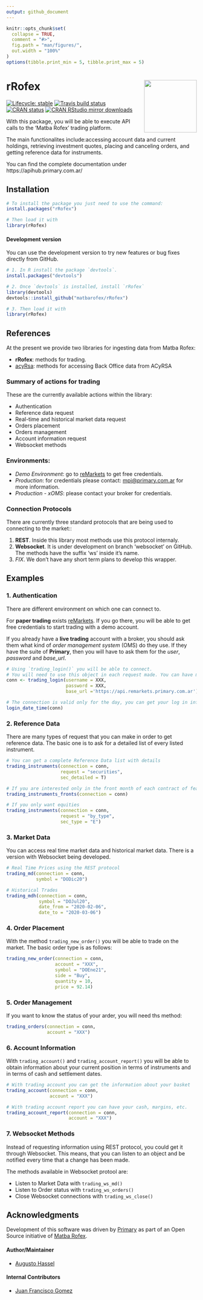 ```yaml
---
output: github_document
---
```


<!-- README.md is generated from README.Rmd. Please edit that file -->

```r
knitr::opts_chunk$set(
  collapse = TRUE,
  comment = "#>",
  fig.path = "man/figures/",
  out.width = "100%"
)
options(tibble.print_min = 5, tibble.print_max = 5)
```

# rRofex <img src='man/figures/logo.png' align="right" height="139"/>

<!-- badges: start -->
[![Lifecycle: stable](https://img.shields.io/badge/lifecycle-stable-brightgreen.svg)](https://www.tidyverse.org/lifecycle/#stable)
[![Travis build status](https://travis-ci.com/matbarofex/rRofex.svg?branch=master)](https://travis-ci.com/matbarofex/rRofex)
[![CRAN status](https://www.r-pkg.org/badges/version/rRofex)](https://CRAN.R-project.org/package=rRofex)
[![CRAN RStudio mirror downloads](https://cranlogs.r-pkg.org/badges/grand-total/rRofex?color=orange)](https://cran.r-project.org/package=rRofex)
<!-- badges: end -->

With this package, you will be able to execute API calls to the 'Matba Rofex' trading platform. 

The main functionalites include:accessing account data and current holdings, retrieving investment quotes, placing and canceling orders, and getting reference data for instruments.

You can find the complete documentation under https://apihub.primary.com.ar/

## Installation

```r
# To install the package you just need to use the command:
install.packages("rRofex")

# Then load it with
library(rRofex)
```

#### Development version

You can use the development version to try new features or bug fixes directly from GitHub.

```r
# 1. In R install the package `devtools`.
install.packages("devtools")

# 2. Once `devtools` is installed, install `rRofex`
library(devtools)
devtools::install_github("matbarofex/rRofex")

# 3. Then load it with
library(rRofex)
```

## References

At the present we provide two libraries for ingesting data from Matba Rofex:

- **rRofex**: methods for trading. 
- [acyRsa](https://github.com/matbarofex/acyrsa): methods for accessing Back Office data from ACyRSA


### Summary of actions for trading

These are the currently available actions within the library:

- Authentication 
- Reference data request
- Real-time and historical market data request
- Orders placement
- Orders management
- Account information request
- Websocket methods

### Environments:

- *Demo Environment*: go to [reMarkets](https://remarkets.primary.ventures/) to get free credentials. 
- *Production*: for credentials please contact: <mpi@primary.com.ar> for more information. 
- *Production - xOMS*: please contact your broker for credentials.

### Connection Protocols

There are currently three standard protocols that are being used to connecting to the market::

1. **REST**. Inside this library most methods use this protocol internaly. 
2. **Websocket**. It is under development on branch 'websocket' on GitHub. The methods have the suffix 'ws' inside it's name.
3. *FIX*. We don't have any short term plans to develop this wrapper.

## Examples

### 1. Authentication

There are different environment on which one can connect to. 

For **paper trading** exists [reMarkets](https://remarkets.primary.ventures/). If you go there, you will be able to get free credentials to start trading with a demo account.

If you already have a **live trading** account with a broker, you should ask them what kind of *order management system* (OMS) do they use. If they have the suite of **Primary**, then you will have to ask them for the *user*, *password* and *base_url*.

```r
# Using `trading_login()` you will be able to connect. 
# You will need to use this object in each request made. You can have multiple connections simultaneously.
conn <- trading_login(username = XXX, 
                      password = XXX, 
                      base_url ='https://api.remarkets.primary.com.ar')

# The connection is valid only for the day, you can get your log in information with `login_date_time()`
login_date_time(conn)
```

### 2. Reference Data

There are many types of request that you can make in order to get reference data. The basic one is to ask for a detailed list of every listed instrument.

```r
# You can get a complete Reference Data list with details
trading_instruments(connection = conn, 
                    request = "securities", 
                    sec_detailed = T)

# If you are interested only in the front month of each contract of features, you can try
trading_instruments_fronts(connection = conn)

# If you only want equities
trading_instruments(connection = conn, 
                    request = "by_type", 
                    sec_type = "E")
```

### 3. Market Data

You can access real time market data and historical market data. There is a version with Websocket being developed.

```r
# Real Time Prices using the REST protocol
trading_md(connection = conn, 
           symbol = "DODic20")

# Historical Trades
trading_mdh(connection = conn, 
            symbol = "DOJul20", 
            date_from = "2020-02-06", 
            date_to = "2020-03-06")
```

### 4. Order Placement

With the method `trading_new_order()` you will be able to trade on the market. The basic order type is as follows:

```r
trading_new_order(connection = conn, 
                  account = "XXX", 
                  symbol = "DOEne21", 
                  side = "Buy", 
                  quantity = 10, 
                  price = 92.14)
```

### 5. Order Management

If you want to know the status of your arder, you will need ths method:

```r
trading_orders(connection = conn, 
               account = "XXX")
```

### 6. Account Information

With `trading_account()` and `trading_account_report()` you will be able to obtain information about your current position in terms of instruments and in terms of cash and settlement dates.

```r
# With trading account you can get the information about your basket
trading_account(connection = conn, 
                account = "XXX")

# With trading account report you can have your cash, margins, etc.
trading_account_report(connection = conn, 
                       account = "XXX")
```
### 7. Websocket Methods

Instead of requesting information using REST protocol, you could get it through Websocket. This means, that you can listen to an object and be notified every time that a change has been made.

The methods available in Websocket protool are:

- Listen to Market Data with `trading_ws_md()`
- Listen to Order status with `trading_ws_orders()`
- Close Websocket connections with `trading_ws_close()`


## Acknowledgments

Development of this software was driven by [Primary](https://www.primary.com.ar/) as part of an Open Source initiative of [Matba Rofex](https://matbarofex.com.ar/).

#### Author/Maintainer
- [Augusto Hassel](https://github.com/augustohassel)

#### Internal Contributors
- [Juan Francisco Gomez](https://github.com/jfgomezok)
